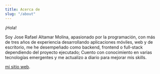 ```yaml
---
title: Acerca de
slug: "/about"
---
```


¡Hola!

Soy Jose Rafael Altamar Molina, apasionado por la programación, con más de tres años de experiencia desarrollando aplicaciones móviles, web y de escritorio, me he desempeñado como backend, frontend o full-stack dependiendo del proyecto ejecutado; Cuento con conocimiento en varias tecnologías emergentes y me actualizo a diario para mejorar mis skills.

[mi sitio web](https://joralmo.pro).
